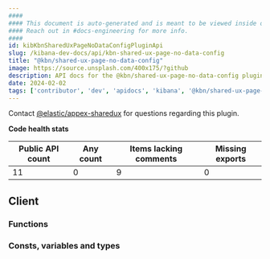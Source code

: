 ```yaml
---
####
#### This document is auto-generated and is meant to be viewed inside our experimental, new docs system.
#### Reach out in #docs-engineering for more info.
####
id: kibKbnSharedUxPageNoDataConfigPluginApi
slug: /kibana-dev-docs/api/kbn-shared-ux-page-no-data-config
title: "@kbn/shared-ux-page-no-data-config"
image: https://source.unsplash.com/400x175/?github
description: API docs for the @kbn/shared-ux-page-no-data-config plugin
date: 2024-02-02
tags: ['contributor', 'dev', 'apidocs', 'kibana', '@kbn/shared-ux-page-no-data-config']
---
```




Contact [@elastic/appex-sharedux](https://github.com/orgs/elastic/teams/appex-sharedux) for questions regarding this plugin.

**Code health stats**

| Public API count  | Any count | Items lacking comments | Missing exports |
|-------------------|-----------|------------------------|-----------------|
| 11 | 0 | 9 | 0 |

## Client

### Functions
<DocDefinitionList data={kbnSharedUxPageNoDataConfigObj.client.functions}/>

### Consts, variables and types
<DocDefinitionList data={kbnSharedUxPageNoDataConfigObj.client.misc}/>

